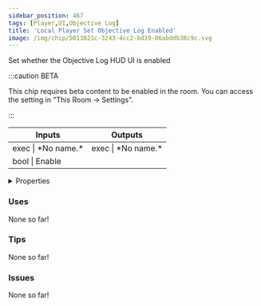 ```yaml
---
sidebar_position: 467
tags: [Player,UI,Objective Log]
title: 'Local Player Set Objective Log Enabled'
image: /img/chip/5013021c-3243-4cc2-bd39-06abddb38c9c.svg
---
```


Set whether the Objective Log HUD UI is enabled

:::caution BETA

This chip requires beta content to be enabled in the room. You can access the setting in "This Room -> Settings".

:::

<IChip uuid="5013021c-3243-4cc2-bd39-06abddb38c9c"/>

<table><thead><tr><th>Inputs</th><th>Outputs</th></tr></thead><tbody><tr><td>exec | *No name.*</td><td>exec | *No name.*</td></tr><tr><td>bool | Enable</td><td /></tr></tbody></table>

<details>
  <summary>Properties</summary>
  <div>
    <div>
    <table>
      <tbody>
        <tr>
          <td>Is beta required?</td>
          <td>Yes</td>
        </tr>
        <tr>
          <td>Is chip a trolling risk?</td>
          <td>No</td>
        </tr>
        <tr>
          <td>Is chip a role assignment risk?</td>
          <td>No</td>
        </tr>
        <tr>
          <td>Chip UUID</td>
          <td>5013021c-3243-4cc2-bd39-06abddb38c9c</td>
        </tr>
        <tr>
          <td>Room availability</td>
          <td>Available everywhere</td>
        </tr>
      </tbody>
    </table>
    </div>
  </div>
</details>

### Uses

None so far!

### Tips

None so far!

### Issues

None so far!